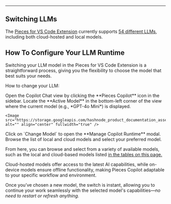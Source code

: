 ***

## Switching LLMs

The <a target="_blank" href="https://marketplace.visualstudio.com/items?itemName=MeshIntelligentTechnologiesInc.pieces-vscode">Pieces for VS Code Extension</a> currently supports [54 different LLMs](https://docs.pieces.app/products/large-language-models), including both cloud-hosted and local models.

## How To Configure Your LLM Runtime

Switching your LLM model in the Pieces for VS Code Extension is a straightforward process, giving you the flexibility to choose the model that best suits your needs.

How to change your LLM:

<Steps>
  <Step title="Open the Copilot Chat View">
    Open the Copilot Chat view by clicking the **Pieces Copilot** icon in the sidebar.
  </Step>

  <Step title="Locate the Active Model">
    Locate the **Active Model** in the bottom-left corner of the view where the current model (e.g., *GPT-4o Mini*) is displayed.

    <Image src="https://storage.googleapis.com/hashnode_product_documentation_assets/vs_code_extension_assets/pieces_copilot/llm_settings/circling_change_model_icon.gif" alt="" align="center" fullwidth="true" />
  </Step>

  <Step title="View the Models">
    Click on `Change Model` to open the **Manage Copilot Runtime** modal.
  </Step>

  <Step title="Choose Your Desired Model">
    Browse the list of local and cloud models and select your preferred model.
  </Step>
</Steps>

From here, you can browse and select from a variety of available models, such as the local and cloud-based models listed [in the tables on this page.](https://docs.pieces.app/products/core-dependencies/ollama/supported-models)

<Callout type="tip">
  Cloud-hosted models offer access to the latest AI capabilities, while on-device models ensure offline functionality, making Pieces Copilot adaptable to your specific workflow and environment.
</Callout>

Once you’ve chosen a new model, the switch is instant, allowing you to continue your work seamlessly with the selected model's capabilities—*no need to restart or refresh anything.*

<Image src="https://storage.googleapis.com/hashnode_product_documentation_assets/vs_code_extension_assets/pieces_copilot/llm_settings/selecting_llm_from_modal.gif" alt="" align="center" fullwidth="true" />
